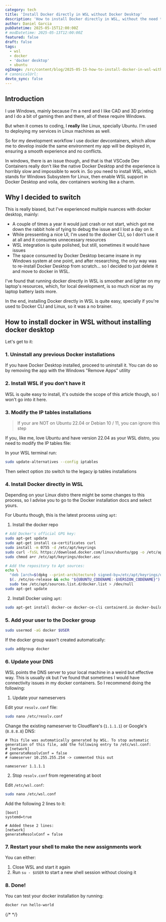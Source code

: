 ```yaml
---
category: tech
title: 'Install Docker directly in WSL without Docker Desktop'
description: 'How to install Docker directly in WSL, without the need to install Docker Desktop in your Windows laptop'
author: Daniel Garcia
pubDatetime: 2025-05-15T12:00:00Z
# modDatetime: 2025-05-13T12:00:00Z
featured: false
draft: false
tags:
  - wsl
  - docker
  - 'docker desktop'
  - ubuntu
ogImage: /src/content/blog/2025-05-15-how-to-install-docker-in-wsl-without-docker-desktop/cover.png
# canonicalUrl:
devto_sync: false
---
```



## Introduction

I use Windows, mainly because I'm a nerd and I like CAD and 3D printing and I do a bit of gaming then and there, all of these require Windows.

But when it comes to coding, I **really** like Linux, specially Ubuntu. I'm used to deploying my services in Linux machines as well.

So for my development workflow I use docker devcontainers, which allow me to develop inside the same environment my app will be deployed in, ensuring a smooth experience and no conflicts.

In windows, there is an issue though, and that is that VSCode Dev Containers really don't like the native Docker Desktop and the experience is horribly slow and impossible to work in. So you need to install WSL, which stands for Windows Subsystem for Linux, then enable WSL support in Docker Desktop and voila, dev containers working like a charm.

<WebsiteDesignCTA client:visible />

## Why I decided to switch

This is really biased, but I've experienced multiple nuances with docker desktop, mainly:

- A couple of times a year it would just crash or not start, which got me down the rabbit hole of tying to debug the issue and I lost a day on it.
- While pressenting a nice UI, I'm used to the docker CLI, so I don't use it at all and it consumes unnecessary resources
- WSL integration is quite polished, but still, sometimes it would have issues
- The space consumed by Docker Desktop became insane in my Windows system at one point, and after researching, the only way was to re-install Docker Desktop from scratch... so I decided to just delete it and move to docker in WSL.

I've found that running docker directly in WSL is smoother and lighter on my laptop's resources, which, for local development, is so much nicer as my laptop battery lasts more.

In the end, installing Docker directly in WSL is quite easy, specially if you're used to Docker CLI and Linux, so it was a no brainer.

## How to install docker in WSL without installing docker desktop

Let's get to it:

### 1. Uninstall any previous Docker installations

If you have Docker Desktop installed, proceed to uninstall it. You can do so by removing the app with the Windows "Remove Apps" utility

### 2. Install WSL if you don't have it

WSL is quite easy to install, it's outside the scope of this article though, so I won't go into it here.

### 3. Modify the IP tables installations

> If your are NOT on Ubuntu 22.04 or Debian 10 / 11, you can ignore this step

If you, like me, love Ubuntu and have version 22.04 as your WSL distro, you need to modify the IP tables file:

In your WSL terminal run:

```bash
sudo update-alternatives --config iptables
```

Then select option `1`to switch to the legacy ip tables installations

### 4. Install Docker directly in WSL

Depending on your Linux distro there might be some changes to this process, so I advise you to go to the Docker installation docs and select yours.

For Ubuntu though, this is the latest process using `apt`:

1. Install the docker repo

```bash
# Add Docker's official GPG key:
sudo apt-get update
sudo apt-get install ca-certificates curl
sudo install -m 0755 -d /etc/apt/keyrings
sudo curl -fsSL https://download.docker.com/linux/ubuntu/gpg -o /etc/apt/keyrings/docker.asc
sudo chmod a+r /etc/apt/keyrings/docker.asc

# Add the repository to Apt sources:
echo \
  "deb [arch=$(dpkg --print-architecture) signed-by=/etc/apt/keyrings/docker.asc] https://download.docker.com/linux/ubuntu \
  $(. /etc/os-release && echo "${UBUNTU_CODENAME:-$VERSION_CODENAME}") stable" | \
  sudo tee /etc/apt/sources.list.d/docker.list > /dev/null
sudo apt-get update
```

2. Install Docker using `apt`:

```bash
sudo apt-get install docker-ce docker-ce-cli containerd.io docker-buildx-plugin docker-compose-plugin
```

### 5. Add your user to the Docker group

```bash
sudo usermod -aG docker $USER
```

If the docker group wasn't created automatically:

```bash
sudo addgroup docker
```

### 6. Update your DNS

WSL points the DNS server to your local machine in a weird but effective way. This is usually ok but I've found that sometimes I would have connectivity issues in my docker containers. So I recommend doing the following:

1. Update your nameservers

Edit your `resolv.conf` file:

```bash
sudo nano /etc/resolv.conf
```

Change the existing nameserver to Cloudflare's (`1.1.1.1`) or Google's (`8.8.8.8`) DNS:

```
# This file was automatically generated by WSL. To stop automatic generation of this file, add the following entry to /etc/wsl.conf:
# [network]
# generateResolvConf = false
# nameserver 10.255.255.254 -> commented this out

nameserver 1.1.1.1
```

2. Stop `resolv.conf` from regenerating at boot

Edit `/etc/wsl.conf`:

```bash
sudo nano /etc/wsl.conf
```

Add the following 2 lines to it:

```
[boot]
systemd=true

# Added these 2 lines:
[network]
generateResolvConf = false
```

### 7. Restart your shell to make the new assignments work

You can either:

1. Close WSL and start it again
2. Run `su - $USER` to start a new shell session without closing it

### 8. Done!

You can test your docker installation by running:

```bash
docker run hello-world
```

{/* <NewsletterCTA client:load /> */}
